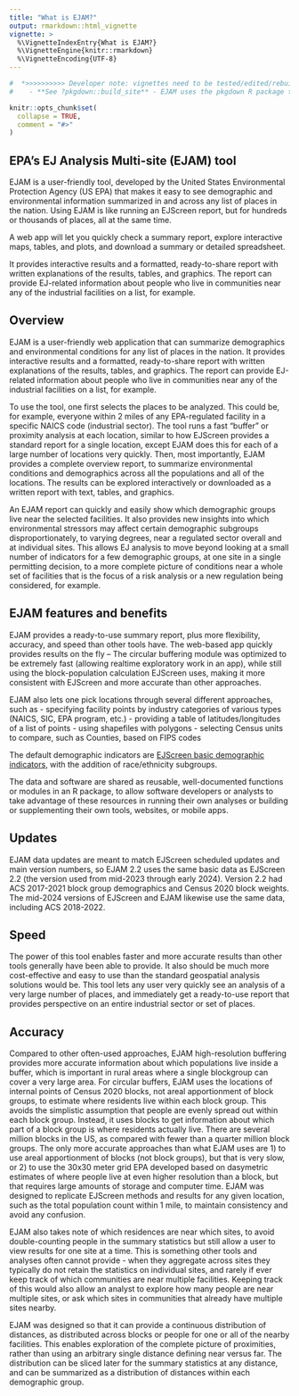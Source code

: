 ```yaml
---
title: "What is EJAM?"
output: rmarkdown::html_vignette
vignette: >
  %\VignetteIndexEntry{What is EJAM?}
  %\VignetteEngine{knitr::rmarkdown}
  %\VignetteEncoding{UTF-8}
---
```

```r
#  *>>>>>>>>>> Developer note: vignettes need to be tested/edited/rebuilt regularly <<<<<<<<<<<*
#    - **See ?pkgdown::build_site** - EJAM uses the pkgdown R package to build help and articles/ vignettes as web pages
```

```r
knitr::opts_chunk$set(
  collapse = TRUE,
  comment = "#>"
)
```

## EPA's EJ Analysis Multi-site (EJAM) tool

EJAM is a user-friendly tool, developed by the
United States Environmental Protection Agency (US EPA)
that makes it easy to see demographic and environmental information 
summarized in and across any list of places in the nation. 
Using EJAM is like running an EJScreen report, 
but for hundreds or thousands of places, 
all at the same time. 

A web app will let you quickly check a summary report, 
explore interactive maps, tables, and plots, and 
download a summary or detailed spreadsheet.

It provides interactive results and a formatted, ready-to-share report with written explanations of the results, tables, and graphics. 
The report can provide EJ-related information about people who live in communities near any of the industrial facilities on a list, for example.

## Overview

EJAM is a user-friendly web application that can summarize demographics and environmental conditions for any list of places in the nation.
It provides interactive results and a formatted, ready-to-share report with written explanations of the results, tables, and graphics.
The report can provide EJ-related information about people who live in communities near any of the industrial facilities on a list, for example.

To use the tool, one first selects the places to be analyzed.
This could be, for example, everyone within 2 miles of any EPA-regulated facility in a specific NAICS code (industrial sector).
The tool runs a fast "buffer" or proximity analysis at each location, 
similar to how EJScreen provides a standard report for a single location, 
except EJAM does this for each of a large number of locations very quickly. 
Then, most importantly, EJAM provides a complete overview report, 
to summarize environmental conditions and demographics 
across all the populations and all of the locations. 
The results can be explored interactively or downloaded as a written report with text, tables, and graphics.

An EJAM report can quickly and easily show which demographic groups live near the selected facilities. 
It also provides new insights into which environmental stressors 
may affect certain demographic subgroups disproportionately, to varying degrees, 
near a regulated sector overall and at individual sites. 
This allows EJ analysis to move beyond looking at a small number of indicators 
for a few demographic groups, at one site in a single permitting decision, 
to a more complete picture of conditions near a whole set of facilities 
that is the focus of a risk analysis or a new regulation being considered, for example.

## EJAM features and benefits

EJAM provides a ready-to-use summary report, plus more flexibility, accuracy, and speed
than other tools have. The web-based app quickly provides results on the fly --
  The circular buffering module was optimized to be extremely fast
(allowing realtime exploratory work in an app),
while still using the block-population calculation EJScreen uses,
making it more consistent with EJScreen and more accurate than other approaches.

EJAM also lets one pick locations through several different approaches, such as 
- specifying facility points by industry categories of various types (NAICS, SIC, EPA program, etc.)
- providing a table of latitudes/longitudes of a list of points
- using shapefiles with polygons
- selecting Census units to compare, such as Counties, based on FIPS codes

The default demographic indicators are
[EJScreen basic demographic indicators](https://www.epa.gov/ejscreen/overview-demographic-indicators-ejscreen "https://www.epa.gov/ejscreen/overview-demographic-indicators-ejscreen"),
with the addition of race/ethnicity subgroups.

The data and software are shared as reusable,
well-documented functions or modules in an R package,
to allow software developers or analysts to take advantage of
these resources in running their own analyses or building or
supplementing their own tools, websites, or mobile apps.

## Updates

EJAM data updates are meant to match EJScreen scheduled updates and main version numbers,
so EJAM 2.2 uses the same basic data as EJScreen 2.2 (the version used from mid-2023
through early 2024). Version 2.2 had ACS 2017-2021 block group demographics
and Census 2020 block weights. The mid-2024 versions of EJScreen
and EJAM likewise use the same data, including ACS 2018-2022.

## Speed

The power of this tool enables faster and more accurate results than
other tools generally have been able to provide.
It also should be much more cost-effective and easy to use than the
standard geospatial analysis solutions would be.
This tool lets any user very quickly see an analysis of a very large number of places,
and immediately get a ready-to-use report that provides
perspective on an entire industrial sector or set of places.

## Accuracy

Compared to other often-used approaches,
EJAM high-resolution buffering provides more accurate information about which populations live inside a buffer,
which is important in rural areas where a single blockgroup can cover a very large area.
For circular buffers, EJAM uses the locations of internal points of Census 2020 blocks,
not areal apportionment of block groups, to estimate where residents live within each block group.
This avoids the simplistic assumption that people are evenly spread out within each block group.
Instead, it uses blocks to get information about which part of a block group is where residents actually live.
There are several million blocks in the US, as compared with fewer than a quarter million block groups.
The only more accurate approaches than what EJAM uses are
1) to use areal apportionment of blocks (not block groups), but that is very slow, or
2) to use the 30x30 meter grid EPA developed based on dasymetric estimates of where people live at even higher resolution than a block,
but that requires large amounts of storage and computer time.
EJAM was designed to replicate EJScreen methods and results for any given location,
such as the total population count within 1 mile, to maintain consistency and avoid any confusion.

EJAM also takes note of which residences are near which sites,
to avoid double-counting people in the summary statistics but still allow a user to view results for one site at a time.
This is something other tools and analyses often cannot provide -
  when they aggregate across sites they typically do not retain the statistics on individual sites,
and rarely if ever keep track of which communities are near multiple facilities.
Keeping track of this would also allow an analyst to explore how many people are near multiple sites,
or ask which sites in communities that already have multiple sites nearby.

EJAM was designed so that it can provide a continuous distribution of distances,
as distributed across blocks or people for one or all of the nearby facilities.
This enables exploration of the complete picture of proximities,
rather than using an arbitrary single distance defining near versus far.
The distribution can be sliced later for the summary statistics at any distance,
and can be summarized as a distribution of distances within each demographic group.
